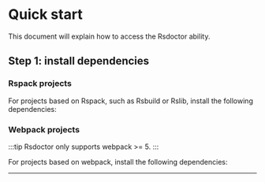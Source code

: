 # Quick start

This document will explain how to access the Rsdoctor ability.

## Step 1: install dependencies


### Rspack projects

For projects based on Rspack, such as Rsbuild or Rslib, install the following dependencies:

<PackageManagerTabs command="add @rsdoctor/rspack-plugin -D" />

### Webpack projects

:::tip
Rsdoctor only supports webpack >= 5.
:::

For projects based on webpack, install the following dependencies:

<PackageManagerTabs command="add @rsdoctor/webpack-plugin -D" />

---


<QuickStartShared />
